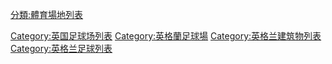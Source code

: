 [[Category:英国足球场列表|Category:英国足球场列表]]
[[Category:英格蘭足球場|Category:英格蘭足球場]]
[[Category:英格兰建筑物列表|Category:英格兰建筑物列表]]
[[Category:英格兰足球列表|Category:英格兰足球列表]]
[[分類:體育場地列表|分類:體育場地列表]]